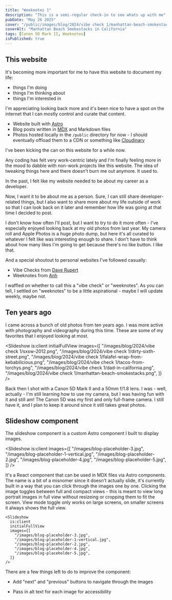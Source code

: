 ```yaml
---
title: "Weeknotes 1"
description: "This is a semi-regular check-in to see whats up with me"
pubDate: "May 26 2025"
cover: "/public/images/blog/2024/vibe check 1/manhattan-beach-smokestacks.png"
coverAlt: "Manhattan Beach Smokestacks in California"
tags: [Canon 5D Mark II, Weeknotes]
isPublished: true
---
```



## This website

It's becoming more important for me to have this website to document my life:

- things I'm doing
- things I'm thinking about
- things I'm interested in

I'm appreciating looking back more and it's been nice to have a spot on the internet that I can mostly control and curate that content.

- Website built with [Astro](https://astro.build/)
- Blog posts written in [MDX](https://mdxjs.com/) and Markdown files
- Photos hosted locally in the `/public` directory for now - I should eventually offload them to a CDN or something like [Cloudinary](https://cloudinary.com/)

I've been kicking the can on this website for a while now.

Any coding has felt very work-centric lately and I'm finally feeling more in the mood to dabble with non-work projects like this website. The idea of tweaking things here and there doesn't burn me out anymore. It used to.

In the past, I felt like my website needed to be about my career as a developer.

Now, I want it to be about me as a person. Sure, I can still share developer-related things, but I also want to share more about my life outside of work so that I can look back on it later and remember how life was going at that time I decided to post.

I don't know how often I'll post, but I want to try to do it more often - I've especially enjoyed looking back at my old photos from last year. My camera roll and Apple Photos is a huge photo dump, but here it's all curated to whatever I felt like was interesting enough to share. I don't have to think about how many likes I'm going to get because there's no like button. I like that.

And a special shoutout to personal websites I've followed casually:

- Vibe Checks from [Dave Rupert](https://daverupert.com/2024/03/vibe-check-31/)
- Weeknotes from [Anh](https://anhvn.com/posts/2024/weeknotes-12/)

I waffled on whether to call this a "vibe check" or "weeknotes". As you can tell, I settled on "weeknotes" to be a little aspirational - maybe I will update weekly, maybe not.

## Ten years ago

I came across a bunch of old photos from ten years ago. I was more active with photography and videography during this time. These are some of my favorites that I enjoyed looking at most.

<Slideshow
  is:client
  initialFullView
  images={[
    "/images/blog/2024/vibe check 1/sxsw-2012.png",
    "/images/blog/2024/vibe check 1/dirty-sixth-street.png",
    "/images/blog/2024/vibe check 1/falafel-wrap-from-kebabilicious.png",
    "/images/blog/2024/vibe check 1/tacos-from-torchys.png",
    "/images/blog/2024/vibe check 1/dad-in-california.png",
    "/images/blog/2024/vibe check 1/manhattan-beach-smokestacks.png",
  ]}
/>

Back then I shot with a Canon 5D Mark II and a 50mm f/1.8 lens. I was - well, actually - I'm still learning how to use my camera, but I was having fun with it and still am! The Canon 5D was my first and only full-frame camera. I still have it, and I plan to keep it around since it still takes great photos.

## Slideshow component

The slideshow component is a custom Astro component I built to display images.

<Slideshow
  is:client
  images={[
    "/images/blog-placeholder-3.jpg",
    "/images/blog-placeholder-1-vertical.jpg",
    "/images/blog-placeholder-2.jpg",
    "/images/blog-placeholder-4.jpg",
    "/images/blog-placeholder-5.jpg",
  ]}
/>

It's a React component that can be used in MDX files via Astro components.
The name is a bit of a misnomer since it doesn't actually slide, it's currently
built in a way that you can click through the images one by one. Clicking the image toggles between full and compact views - this is meant to view long portrait images in full view without resizeing or cropping them to fit the screen. View mode toggle only works on large screens, on smaller screens it always shows the full view.

```tsx
<Slideshow
  is:client
  initialFullView
  images={[
    "/images/blog-placeholder-3.jpg",
    "/images/blog-placeholder-1-vertical.jpg",
    "/images/blog-placeholder-2.jpg",
    "/images/blog-placeholder-4.jpg",
    "/images/blog-placeholder-5.jpg",
  ]}
/>
```

There are a few things left to do to improve the component:

- Add "next" and "previous" buttons to navigate through the images

- Pass in alt text for each image for accessibility
